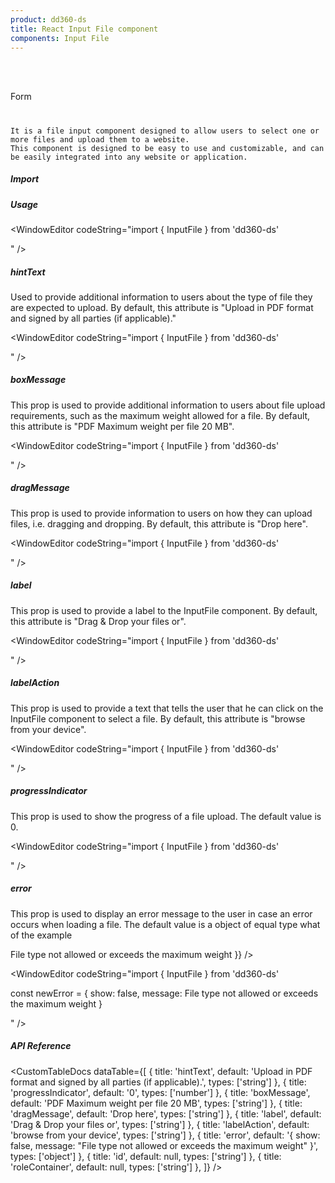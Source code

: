```yaml
---
product: dd360-ds
title: React Input File component
components: Input File
---
```


<br id='top' />
<br />

<Label>Form</Label>

# <HeaderDocCustom title="InputFile" pathUrl="form-inputfile--default" />


    It is a file input component designed to allow users to select one or more files and upload them to a website.
    This component is designed to be easy to use and customizable, and can be easily integrated into any website or application.

##### <span name="floating-nav">Import</span>

<WindowEditor codeString="import { InputFile } from 'dd360-ds'" />
<WindowEditor codeString="import InputFile from 'dd360-ds/InputFile'" />

##### <span name="floating-nav">Usage</span>

<Playground className="gap-y-2">
    <InputFile />
</Playground>

<WindowEditor codeString="import { InputFile } from 'dd360-ds'

<InputFile />" />

##### <span name="floating-nav">hintText</span>

Used to provide additional information to users about the type of file they are expected to upload. 
By default, this attribute is "Upload in PDF format and signed by all parties (if applicable)."

<Playground className="gap-y-2">
    <InputFile hintText='Upload in PDF' />
</Playground>

<WindowEditor codeString="import { InputFile } from 'dd360-ds'

<InputFile hintText='Upload in PDF' />" />

##### <span name="floating-nav">boxMessage</span>

This prop is used to provide additional information to users about file upload requirements, such as the maximum weight allowed for a file. 
By default, this attribute is "PDF Maximum weight per file 20 MB".

<Playground className="gap-y-2">
    <InputFile boxMessage='PDF Maximum weight per file 3 MB' />
</Playground>

<WindowEditor codeString="import { InputFile } from 'dd360-ds'

<InputFile boxMessage='PDF Maximum weight per file 3 MB' />" />

##### <span name="floating-nav">dragMessage</span>

This prop is used to provide information to users on how they can upload files, i.e. dragging and dropping.
By default, this attribute is "Drop here".

<Playground className="gap-y-2">
    <InputFile dragMessage='Drop here' />
</Playground>

<WindowEditor codeString="import { InputFile } from 'dd360-ds'

<InputFile dragMessage='Drop here' />" />

##### <span name="floating-nav">label</span>

 This prop is used to provide a label to the InputFile component. 
 By default, this attribute is "Drag & Drop your files or".

<Playground className="gap-y-2">
    <InputFile label='Drag & Drop your files or' />
</Playground>

<WindowEditor codeString="import { InputFile } from 'dd360-ds'

<InputFile label='Drag & Drop your files or' />" />

##### <span name="floating-nav">labelAction</span>

 This prop is used to provide a text that tells the user that he can click on the InputFile component to select a file.
 By default, this attribute is "browse from your device".

<Playground className="gap-y-2">
    <InputFile labelAction='browse from your device' />
</Playground>

<WindowEditor codeString="import { InputFile } from 'dd360-ds'

<InputFile labelAction='browse from your device' />" />

##### <span name="floating-nav">progressIndicator</span>

This prop is used to show the progress of a file upload. 
The default value is 0.

<Playground className="gap-y-2">
    <InputFile progressIndicator={50} />
</Playground>

<WindowEditor codeString="import { InputFile } from 'dd360-ds'

<InputFile progressIndicator={50} />" />

##### <span name="floating-nav">error</span>

This prop is used to display an error message to the user in case an error occurs when loading a file.
The default value is a object of equal type what of the example

<Playground className="gap-y-2">
    <InputFile
        error={{
            show: false,
            message: <span>File type not allowed or exceeds the maximum weight</span>
        }}
    />
</Playground>

<WindowEditor codeString="import { InputFile } from 'dd360-ds'

const newError = { show: false, message: <span>File type not allowed or exceeds the maximum weight</span> }

<InputFile error={newError} />" />

##### <span name="floating-nav">API Reference</span>

<CustomTableDocs
    dataTable={[
        {
            title: 'hintText',
            default: 'Upload in PDF format and signed by all parties (if applicable).',
            types: ['string']
        },
        { title: 'progressIndicator', default: '0', types: ['number'] },
        { title: 'boxMessage', default: 'PDF Maximum weight per file 20 MB', types: ['string'] },
        { title: 'dragMessage', default: 'Drop here', types: ['string'] },
        { title: 'label', default: 'Drag & Drop your files or', types: ['string'] },
        { title: 'labelAction', default: 'browse from your device', types: ['string'] },
        { title: 'error', default: '{ show: false, message: "File type not allowed or exceeds the maximum weight" }', types: ['object'] },
        { title: 'id', default: null, types: ['string'] },
        { title: 'roleContainer', default: null, types: ['string'] },
    ]}
/>

<BackAndForwardController />